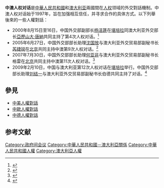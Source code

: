 '''中澳人权对话'''是[[中華人民共和國|中華人民共和國]]和[[澳大利亚|澳大利亚]]兩國間在[[人权|人权]]领域的外交對話機制。中澳人权对话始于1997年，旨在加强相互信任，并寻求合作的具体方式。以下列舉後來的一些人權對話：
* 2000年8月15日至16日，中国外交部副部长[[杨洁篪|杨洁篪]]在[[堪培拉|堪培拉]]同澳大利亚外交部长[[亞歷山大·唐納|亞歷山大·唐納]]共同主持了第4次人权对话。<ref>{{cite news | url = http://www.people.com.cn/GB/channel1/10/20000817/191014.html | title = 中澳举行第四次人权对话 | publisher = 人民网 | date = 2000年8月17日 | accessdate = 2010年5月16日 | archive-date = 2005年5月21日 | archive-url = https://web.archive.org/web/20050521163124/http://www.people.com.cn/GB/channel1/10/20000817/191014.html | dead-url = no }}</ref>
* 2005年6月27日，中国外交部部长助理[[沈国放|沈国放]]与澳大利亚外交贸易部副秘书长[[芮捷锐|芮捷锐]]在[[北京|北京]]共同主持中澳第9次人权对话。<ref>{{cite news | url = http://www.chinaembassy.ee/chn/dtxw/t201658.htm | title = 中国与澳大利亚举行第九次人权对话 | publisher = 中华人民共和国驻爱沙尼亚共和国大使馆 | date = 2005年6月27日 | accessdate = 2010年5月16日 | archive-date = 2015年4月10日 | archive-url = https://web.archive.org/web/20150410062725/http://www.chinaembassy.ee/chn/dtxw/t201658.htm | dead-url = no }}</ref>
* 2007年7月30日，中国外交部部长助理[[何亚非|何亚非]]与澳大利亚外交贸易部副秘书长格雷在[[北京|北京]]共同主持中澳第11次人权对话。<ref>{{cite news | url = http://www.fmprc.gov.cn/chn/gxh/mtb/bldhd/t346216.htm | title = 中澳举行第11次人权对话 | publisher = 中华人民共和国外交部 | date = 2007年7月30日}}</ref>
* 2009年2月10日，中国与澳大利亚第12次人权对话在[[堪培拉|堪培拉]]举行。中国外交部部长助理[[刘结一|刘结一]]与澳大利亚外交贸易部副秘书长伯德共同主持了对话。<ref>{{cite news | url = http://news.xinhuanet.com/world/2009-02/10/content_10795628.htm | title = 第12次中澳人权对话结束 | publisher = 新华网 | date = 2009年2月10日 | accessdate = 2010年5月16日 | archive-date = 2009年2月17日 | archive-url = https://web.archive.org/web/20090217145810/http://news.xinhuanet.com/world/2009-02/10/content_10795628.htm | dead-url = no }}</ref>

==參見==
*[[中美人權對話|中美人權對話]]
*[[中歐人權對話|中歐人權對話]]
*[[中德人權對話|中德人權對話]]

==参考文献==
{{Reflist}}

[[Category:政府间会议|Category:政府间会议]]
[[Category:中華人民共和國－澳大利亞關係|Category:中華人民共和國－澳大利亞關係]]
[[Category:中華人民共和國人權|Category:中華人民共和國人權]]
[[Category:澳大利亞人權|Category:澳大利亞人權]]